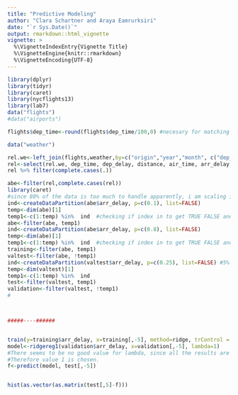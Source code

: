 ```yaml
---
title: "Predictive Modeling"
author: "Clara Schartner and Araya Eamrurksiri"
date: "`r Sys.Date()`"
output: rmarkdown::html_vignette
vignette: >
  %\VignetteIndexEntry{Vignette Title}
  %\VignetteEngine{knitr::rmarkdown}
  %\VignetteEncoding{UTF-8}
---
```

```r
library(dplyr)
library(tidyr)
library(caret)
library(nycflights13)
library(lab7)
data("flights")
#data("airports")

flights$dep_time<-round(flights$dep_time/100,0) #necesary for matching

data("weather")

rel.we<-left_join(flights,weather,by=c("origin","year","month", c("dep_time"="hour")))
rel<-select(rel.we, dep_time, dep_delay, distance, air_time, arr_delay, temp, dewp, humid, wind_speed, pressure)
rel %>% filter(complete.cases(.))

abe<-filter(rel,complete.cases(rel))
library(caret)
#since 80% of the data is too much to handle apparently, i am scaling it down to 50% of it.
ind<-createDataPartition(abe$arr_delay, p=c(0.1), list=FALSE)
temp<-dim(abe)[1]
temp1<-c(1:temp) %in%  ind  #checking if index in to get TRUE FALSE and put them into filter #optimize
abe<-filter(abe, temp1)
ind<-createDataPartition(abe$arr_delay, p=c(0.8), list=FALSE)
temp<-dim(abe)[1]
temp1<-c(1:temp) %in%  ind  #checking if index in to get TRUE FALSE and put them into filter #optimize
training<-filter(abe, temp1)
valtest<-filter(abe, !temp1)
ind<-createDataPartition(valtest$arr_delay, p=c(0.25), list=FALSE) #5% of whole dataset is 25% of the 20%
temp<-dim(valtest)[1]
temp1<-c(1:temp) %in%  ind 
test<-filter(valtest, temp1)
validation<-filter(valtest, !temp1)
#



#####----######


train(y=training$arr_delay, x=training[,-5], method=ridge, trControl = fitControl)
model<-ridgereg1(validation$arr_delay, x=validation[,-5], lambda=1)
#There seems to be no good value for lambda, since all the results are the same.
#Therefore value 1 is chosen.
f<-predict(model, test[,-5])


hist(as.vector(as.matrix(test[,5]-f)))
```

